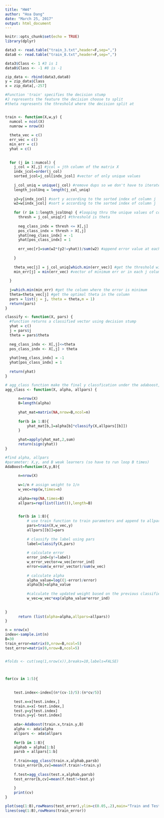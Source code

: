 ```yaml
---
title: "HW4"
author: "Hoa Dang"
date: "March 25, 2017"
output: html_document
---
```


```r
knitr::opts_chunk$set(echo = TRUE)
library(dplyr)
```


```r

data3 <- read.table("train_3.txt",header=F,sep=",")
data8 <- read.table("train_8.txt",header=F,sep=",")

data3$Class <- 1 #3 is 1
data8$Class <- -1 #8 is -1

zip_data <- rbind(data3,data8)
y = zip_data$Class
x = zip_data[,-257]

```


```r
#Function 'train' specifies the decision stump
#J represents the feature the decision choose to split
#theta represents the threshold where the decision split at


train <- function(X,w,y) {
  numcol = ncol(X)
  numrow = nrow(X)
  
  theta_vec = c()
  err_vec = c()
  min_err = c()
  yhat = c()
  
  
  for (j in 1:numcol) {
    j_col = X[,j] #jcol = jth column of the matrix X
    indx_jcol=order(j_col)
    sorted_jcol=j_col[indx_jcol] #vector of only unique values
    
    j_col_uniq = unique(j_col) #remove dups so we don't have to iterate thru it more than 1 time
    length_jcolUnq = length(j_col_uniq)
    
    y2=y[indx_jcol] #sort y according to the sorted index of column j 
    w2=w[indx_jcol] #sort w according to the sorted index of column j 
    
    for (r in 1:length_jcolUnq) { #looping thru the unique values of column j
      thresh = j_col_uniq[r] #threshold is theta
      
      neg_class_indx = thresh <= X[,j]
      pos_class_indx = thresh > X[,j]
      yhat[neg_class_indx] = -1
      yhat[pos_class_indx] = 1
      
      err_vec[r]=sum(w2*(y2!=yhat))/sum(w2) #append error value at each threshold
      
    }
    
    theta_vec[j] = j_col_uniq[which.min(err_vec)] #get the threshold with the minimum error
    min_err[j] = min(err_vec) #vector of minimum err or in each j column
    
  }
  
  j=which.min(min_err) #get the column where the error is minimum
  theta=theta_vec[j] #get the optimal theta in the column
  pars = list(j = j, theta = theta,m = 1)
  return(pars)
}

classify <- function(X, pars) { 
  #function returns a classified vector using decision stump
  yhat = c()
  j = pars$j
  theta = pars$theta
  
  neg_class_indx <- X[,j]<=theta
  pos_class_indx <- X[,j] > theta
  
  yhat[neg_class_indx] = -1
  yhat[pos_class_indx] = 1
  
  return(yhat)
}

# agg_class function make the final y classfication under the adaboost, which is c_hat
agg_class <- function(X, alpha, allpars) {
  
      n=nrow(X)
      B=length(alpha)
      
      yhat_mat=matrix(NA,nrow=B,ncol=n)
        
      for(b in 1:B){
          yhat_mat[b,]=alpha[b]*classify(X,allpars[[b]])
      }
      
      yhat=apply(yhat_mat,2,sum)
      return(sign(yhat))
}

#find alpha, allpars
#parameter: X,y, and B weak learners (so have to run loop B times)
AdaBoost=function(X,y,B){
  
      n=nrow(X)
  
      w=1/n # assign weight to 1/n
      w_vec=rep(w,times=n)
  
      alpha=rep(NA,times=B)
      allpars=rep(list(list()),length=B)
  

      for(b in 1:B){
          # use train function to train parameters and append to allpars
          pars=train(X,w_vec,y)
          allpars[[b]]=pars
          
          # classify the label using pars 
          label=classify(X,pars)
          
          # calculate error
          error_ind=(y!=label)
          w_error_vector=w_vec[error_ind]
          error=sum(w_error_vector)/sum(w_vec)
          
          # calculate alpha 
          alpha_value=log((1-error)/error)
          alpha[b]=alpha_value 
          
          #calculate the updated weight based on the previous classifier error
          w_vec=w_vec*exp(alpha_value*error_ind)
    
    
}
      return (list(alpha=alpha,allpars=allpars))
}

```

```r

n = nrow(x)
index<-sample.int(n)
B=30
train_error=matrix(0,nrow=B,ncol=5)
test_error=matrix(0,nrow=B,ncol=5)


#folds <- cut(seq(1,nrow(x)),breaks=10,labels=FALSE)


  
for(cv in 1:5){
    
    
    test.index<-index[(n*(cv-1)/5):(n*cv/5)]
    
    test.x=x[test.index,]
    train.x=x[-test.index,]
    test.y=y[test.index]
    train.y=y[-test.index]
    
    ada<-AdaBoost(train.x,train.y,B)
    alpha <- ada$alpha
    allpars <- ada$allpars
    
    for(b in 1:B){
    alphab = alpha[1:b]
    parsb = allpars[1:b]
      
    f.train=agg_class(train.x,alphab,parsb)
    train_error[b,cv]=mean(f.train!=train.y)
    
    f.test=agg_class(test.x,alphab,parsb)
    test_error[b,cv]=mean(f.test!=test.y)
    
    }
    print(cv)
}
```


```r
plot(seq(1:B),rowMeans(test_error),ylim=c(0.05,.2),main="Train and Test CV Error on B weak learners",xlab="Mean Error",type="l")
lines(seq(1:B),rowMeans(train_error))
```
